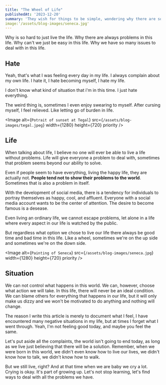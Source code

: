 ```yaml
---
title: "The Wheel of Life"
publishedAt: '2023-12-20'
summary: 'They wish for things to be simple, wondering why there are so many complicated issues.'
image:'/assets/blog-images/seneca.jpg'
---
```

Why is so hard to just live the life. Why there are always problems in this life. Why can't we just be easy in this life. Why we have so many issues to deal with in this life.

## Hate

Yeah, that's what I was feeling every day in my life. I always complain about my own life. I hate it, I hate becoming myself, I hate my life.

I don't know what kind of situation that i'm in this time. I just hate everything.

The weird thing is, sometimes I even enjoy swearing to myself. After cursing myself, I feel relieved. Like letting go of burden in life.

<Image
  alt={`Potrait of sunset at Tegal`}
  src={`/assets/blog-images/tegal.jpeg`}
  width={1280}
  height={720}
  priority
/>

## Life 

When talking about life, I believe no one will ever be able to live a life without problems. Life will give everyone a problem to deal with, sometimes that problem seems beyond our ability to solve.

Even if people seem to have everything, living the happy life, they are actually not. **People tend not to show their problems to the world**. Sometimes that is also a problem in itself.

With the development of social media, there is a tendency for individuals to portray themselves as happy, cool, and affluent. Everyone with a social media account wants to be the center of attention. The desire to become famous is a desease.  

Even living an ordinary life, we cannot escape problems, let alone in a life where every aspect in our life is watched by the public.

But regardless what option we chose to live our life there always be good time and bad time in this life. Like a wheel, sometimes we're on the up side and sometimes we're on the down side.

<Image
  alt={`Painting of Seneca`}
  src={`/assets/blog-images/seneca.jpg`}
  width={1280}
  height={720}
  priority
/>

## Situation

We can not control what happens in this world. We can, however, choose what action we will take. In this life, there will never be an ideal condition. We can blame others for everything that happens in our life, but it will only make us dizzy and we won't be motivated to do anything and nothing will change.

The reason I write this article is merely to document what I feel, I have encountered many negative situations in my life, but at times I forget what I went through. Yeah, I'm not feeling good today, and maybe you feel the same.

Let's put aside all the complaints, the world isn't going to end today, as long as we live just believing that there will be a solution. Remember, when we were born in this world, we didn't even know how to live our lives, we didn't know how to talk, we didn't know how to walk.

But we still live, right? And at that time when we are baby we cry a lot. Crying is okay. It's part of growing up. Let's not stop learning, let's find ways to deal with all the problems we have.

